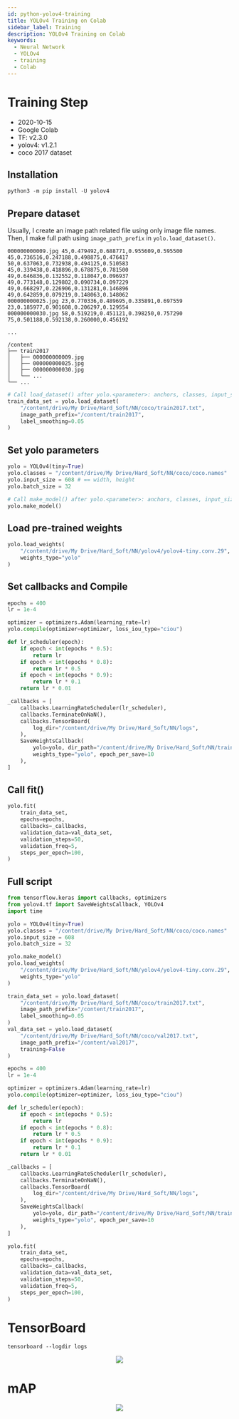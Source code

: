 ```yaml
---
id: python-yolov4-training
title: YOLOv4 Training on Colab
sidebar_label: Training
description: YOLOv4 Training on Colab
keywords:
  - Neural Network
  - YOLOv4
  - training
  - Colab
---
```



# Training Step

- 2020-10-15
- Google Colab
- TF: v2.3.0
- yolov4: v1.2.1
- coco 2017 dataset

## Installation

```python
python3 -m pip install -U yolov4
```

## Prepare dataset

Usually, I create an image path related file using only image file names. Then, I make full path using `image_path_prefix` in `yolo.load_dataset()`.

```text title="train2017.txt"
000000000009.jpg 45,0.479492,0.688771,0.955609,0.595500 45,0.736516,0.247188,0.498875,0.476417 50,0.637063,0.732938,0.494125,0.510583 45,0.339438,0.418896,0.678875,0.781500 49,0.646836,0.132552,0.118047,0.096937 49,0.773148,0.129802,0.090734,0.097229 49,0.668297,0.226906,0.131281,0.146896 49,0.642859,0.079219,0.148063,0.148062
000000000025.jpg 23,0.770336,0.489695,0.335891,0.697559 23,0.185977,0.901608,0.206297,0.129554
000000000030.jpg 58,0.519219,0.451121,0.398250,0.757290 75,0.501188,0.592138,0.260000,0.456192

...
```

```shell
/content
├── train2017
│   ├── 000000000009.jpg
│   ├── 000000000025.jpg
│   ├── 000000000030.jpg
│   └── ...
└── ...
```

```python
# Call load_dataset() after yolo.<parameter>: anchors, classes, input_size, xyscales, ...
train_data_set = yolo.load_dataset(
    "/content/drive/My Drive/Hard_Soft/NN/coco/train2017.txt",
    image_path_prefix="/content/train2017",
    label_smoothing=0.05
)
```

## Set yolo parameters

```python
yolo = YOLOv4(tiny=True)
yolo.classes = "/content/drive/My Drive/Hard_Soft/NN/coco/coco.names"
yolo.input_size = 608 # == width, height
yolo.batch_size = 32

# Call make_model() after yolo.<parameter>: anchors, classes, input_size, xyscales, ...
yolo.make_model()
```

## Load pre-trained weights

```python
yolo.load_weights(
    "/content/drive/My Drive/Hard_Soft/NN/yolov4/yolov4-tiny.conv.29",
    weights_type="yolo"
)
```

## Set callbacks and Compile

```python
epochs = 400
lr = 1e-4

optimizer = optimizers.Adam(learning_rate=lr)
yolo.compile(optimizer=optimizer, loss_iou_type="ciou")

def lr_scheduler(epoch):
    if epoch < int(epochs * 0.5):
        return lr
    if epoch < int(epochs * 0.8):
        return lr * 0.5
    if epoch < int(epochs * 0.9):
        return lr * 0.1
    return lr * 0.01

_callbacks = [
    callbacks.LearningRateScheduler(lr_scheduler),
    callbacks.TerminateOnNaN(),
    callbacks.TensorBoard(
        log_dir="/content/drive/My Drive/Hard_Soft/NN/logs",
    ),
    SaveWeightsCallback(
        yolo=yolo, dir_path="/content/drive/My Drive/Hard_Soft/NN/trained",
        weights_type="yolo", epoch_per_save=10
    ),
]
```

## Call fit()

```python
yolo.fit(
    train_data_set,
    epochs=epochs,
    callbacks=_callbacks,
    validation_data=val_data_set,
    validation_steps=50,
    validation_freq=5,
    steps_per_epoch=100,
)
```

## Full script

```python
from tensorflow.keras import callbacks, optimizers
from yolov4.tf import SaveWeightsCallback, YOLOv4
import time

yolo = YOLOv4(tiny=True)
yolo.classes = "/content/drive/My Drive/Hard_Soft/NN/coco/coco.names"
yolo.input_size = 608
yolo.batch_size = 32

yolo.make_model()
yolo.load_weights(
    "/content/drive/My Drive/Hard_Soft/NN/yolov4/yolov4-tiny.conv.29",
    weights_type="yolo"
)

train_data_set = yolo.load_dataset(
    "/content/drive/My Drive/Hard_Soft/NN/coco/train2017.txt",
    image_path_prefix="/content/train2017",
    label_smoothing=0.05
)
val_data_set = yolo.load_dataset(
    "/content/drive/My Drive/Hard_Soft/NN/coco/val2017.txt",
    image_path_prefix="/content/val2017",
    training=False
)

epochs = 400
lr = 1e-4

optimizer = optimizers.Adam(learning_rate=lr)
yolo.compile(optimizer=optimizer, loss_iou_type="ciou")

def lr_scheduler(epoch):
    if epoch < int(epochs * 0.5):
        return lr
    if epoch < int(epochs * 0.8):
        return lr * 0.5
    if epoch < int(epochs * 0.9):
        return lr * 0.1
    return lr * 0.01

_callbacks = [
    callbacks.LearningRateScheduler(lr_scheduler),
    callbacks.TerminateOnNaN(),
    callbacks.TensorBoard(
        log_dir="/content/drive/My Drive/Hard_Soft/NN/logs",
    ),
    SaveWeightsCallback(
        yolo=yolo, dir_path="/content/drive/My Drive/Hard_Soft/NN/trained",
        weights_type="yolo", epoch_per_save=10
    ),
]

yolo.fit(
    train_data_set,
    epochs=epochs,
    callbacks=_callbacks,
    validation_data=val_data_set,
    validation_steps=50,
    validation_freq=5,
    steps_per_epoch=100,
)
```

# TensorBoard

```shell
tensorboard --logdir logs
```

<center>
  <img
    src={useBaseUrl(
      "img/lang/python/libraries/yolov4/yolov4-training-tensorboard.png"
    )}
  />
</center>

# mAP

<center>
  <img
    src={useBaseUrl("img/lang/python/libraries/yolov4/yolov4-training-mAP.png")}
  />
</center>
